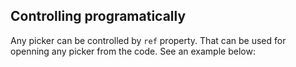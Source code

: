 
<PageMeta title="Controlling programmatically" />

## Controlling programatically

<Ad />

Any picker can be controlled by `ref` property. That can be used for openning any picker from the code. See an example below:

<Example source={ControllingExample} />
